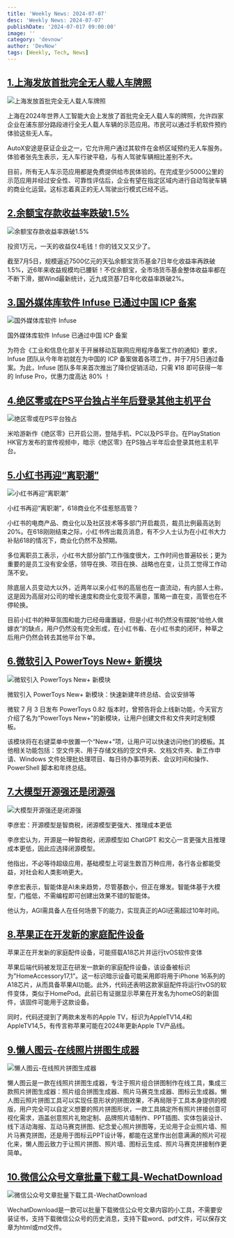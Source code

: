 ```yaml
---
title: 'Weekly News: 2024-07-07'
desc: 'Weekly News: 2024-07-07'
publishDate: '2024-07-017 09:00:00'
image: ''
category: 'devnow'
author: 'DevNow'
tags: [Weekly, Tech, News]
---
```


## [1.上海发放首批完全无人载人车牌照](https://www.thepaper.cn/newsDetail_forward_27990966)

![上海发放首批完全无人载人车牌照](https://cdn.laughingzhu.cn/DevNow/kLvaVdhtiBki7srASuZMr.jpg)

上海在2024年世界人工智能大会上发放了首批完全无人载人车的牌照，允许四家企业在浦东部分路段进行全无人载人车辆的示范应用。市民可以通过手机软件预约体验这些无人车。

AutoX安途是获证企业之一，它允许用户通过其软件在金桥区域预约无人车服务。体验者张先生表示，无人车行驶平稳，与有人驾驶车辆相比差别不大。

目前，所有无人车示范应用都是免费提供给市民体验的。在完成至少5000公里的示范应用并经过安全性、可靠性评估后，企业有望在指定区域内进行自动驾驶车辆的商业化运营。这标志着真正的无人驾驶出行模式已经不远。

## [2.余额宝存款收益率跌破1.5%](https://m.21jingji.com/article/20240707/herald/fe66e1eb66586e2115ea78585d401213.html)

![余额宝存款收益率跌破1.5%](https://cdn.laughingzhu.cn/DevNow/BWlMtx_XEdSqZOvB86VZV.png)

投资1万元，一天的收益仅4毛钱！你的钱又又又少了。

截至7月5日，规模逼近7500亿元的天弘余额宝货币基金7日年化收益率再跌破1.5%，近6年来收益规模均已腰斩！不仅余额宝，全市场货币基金整体收益率都在不断下滑，据Wind最新统计，近九成货基7日年化收益率跌破2%。

## [3.国外媒体库软件 Infuse 已通过中国 ICP 备案](https://firecore.cn/promo)

![国外媒体库软件 Infuse](https://cdn.laughingzhu.cn/DevNow/tmQHwesfdGh3-VD7gBZJu.jpg)

国外媒体库软件 Infuse 已通过中国 ICP 备案

为符合《工业和信息化部关于开展移动互联网应用程序备案工作的通知》要求，Infuse 团队从今年年初就在为中国的 ICP 备案做着各项工作，并于7月5日通过备案。为此，Infuse 团队多年来首次推出了降价促销活动，只需 ¥18 即可获得一年的 Infuse Pro，优惠力度高达 80% ！

## [4.绝区零或在PS平台独占半年后登录其他主机平台](https://www.gamersky.com/news/202407/1783000.shtml)

![绝区零或在PS平台独占](https://cdn.laughingzhu.cn/DevNow/AhjSc4rQjxWiuooxBxaJ1.jpg)

米哈游新作《绝区零》已开启公测，登陆手机、PC以及PS平台。在PlayStation HK官方发布的宣传视频中，暗示《绝区零》在PS独占半年后会登录其他主机平台。

## [5.小红书再迎“离职潮”](https://card.weibo.com/article/m/show/id/2309405052810243998064?id=2309405052810243998064)

![小红书再迎“离职潮”](https://cdn.laughingzhu.cn/DevNow/WVHVrebeNgVug4hDgbopY.png)

小红书再迎“离职潮”，618商业化不佳惹怒高管？

小红书的电商产品、商业化以及社区技术等多部门开启裁员，裁员比例最高达到20%。在618刚刚结束之际，小红书传出裁员消息，有不少人士认为在小红书大力补贴618的情况下，商业化仍然不及预期。

多位离职员工表示，小红书大部分部门工作强度很大，工作时间也普遍较长；更为重要的是员工没有安全感，领导在换、项目在换、战略也在变，让员工觉得工作动荡不安。

除底层人员变动大以外，近两年以来小红书的高层也在一直流动，有内部人士称，这是因为高层对公司的增长速度和商业化变现不满意，策略一直在变，高管也在不停轮换。

目前小红书的种草氛围和能力已经毋庸置疑，但是小红书仍然没有摆脱“给他人做嫁衣”的缺点，用户仍然没有完全形成，在小红书看、在小红书卖的闭环，种草之后用户仍然会转去其他平台下单。

## [6.微软引入 PowerToys New+ 新模块](https://m.ithome.com/html/780058.htm)

![微软引入 PowerToys New+ 新模块](https://cdn.laughingzhu.cn/DevNow/x4gw3LHiYVHUTJmxEh7jD.jpg)

微软引入 PowerToys New+ 新模块：快速新建年终总结、会议安排等

微软 7 月 3 日发布 PowerToys 0.82 版本时，曾预告将会上线新功能，今天官方介绍了名为“PowerToys New+”的新模块，让用户创建文件和文件夹时定制模板。

该模块将在右键菜单中放置一个“New+”项，让用户可以快速访问他们的模板。其他相关功能包括：空文件夹、用于存储文档的空文件夹、文档文件夹、新工作申请、Windows 文件处理批处理项目、每日待办事项列表、会议时间和操作、PowerShell 脚本和年终总结。

## [7.大模型开源强还是闭源强](https://mp.weixin.qq.com/s/CUoM87LRvlw53M_NxOaiDA)

![大模型开源强还是闭源强](https://cdn.laughingzhu.cn/DevNow/Wrg7Erdlip9mBnuJD_Soa.jpg)

李彦宏：开源模型是智商税，闭源模型更强大、推理成本更低

李彦宏认为，开源是一种智商税，闭源模型如 ChatGPT 和文心一言更强大且推理成本更低，因此应选择闭源模型。

他指出，不必等待超级应用，基础模型上可诞生数百万种应用，各行各业都能受益，对社会和人类影响更大。

李彦宏表示，智能体是AI未来趋势，尽管基数小，但正在爆发。智能体基于大模型，门槛低，不需编程即可创建出效果不错的智能体。

他认为，AGI需具备人在任何场景下的能力，实现真正的AGI还需超过10年时间。

## [8.苹果正在开发新的家庭配件设备](https://www.macrumors.com/2024/07/04/leak-confirms-apples-work-on-home-accessory/)

苹果正在开发新的家庭配件设备，可能搭载A18芯片并运行tvOS软件变体

苹果后端代码被发现正在研发一款新的家庭配件设备，该设备被标识为"HomeAccessory17,1"。这一标识暗示设备可能采用即将用于iPhone 16系列的A18芯片，从而具备苹果AI功能。此外，代码还表明这款家庭配件将运行tvOS的软件变体，类似于HomePod。此前已有证据显示苹果在开发名为homeOS的新固件，该固件可能用于这款设备。

同时，代码还提到了两款未发布的Apple TV，标识为AppleTV14,4和AppleTV14,5，有传言称苹果可能在2024年更新Apple TV产品线。

## [9.懒人图云-在线照片拼图生成器](https://www.lanrentuyun.com/)

![懒人图云-在线照片拼图生成器](https://cdn.laughingzhu.cn/DevNow/O0_jnENsYBp2krB_-eQcL.png)

懒人图云是一款在线照片拼图生成器，专注于照片组合拼图制作在线工具，集成三款照片拼图生成器：照片组合拼图生成器、照片马赛克生成器、图标云生成器。懒人图云照片拼图工具可以实现任意形状的拼图效果，不再局限于工具本身提供的模版，用户完全可以自定义想要的照片拼图形状，一款工具搞定所有照片拼接创意可视化需求，涵盖创意照片礼物定制、品牌照片墙制作、PPT插图、实体包装设计、线下活动海报、互动马赛克拼图、纪念爱心照片拼图等，无论用于企业照片墙、照片马赛克拼图，还是用于图标云PPT设计等，都能在这里作出创意满满的照片可视化来，懒人图云致力于让照片拼图、照片墙、图标云生成、照片马赛克拼接制作更简单。

## [10.微信公众号文章批量下载工具-WechatDownload](https://github.com/qiye45/wechatDownload)

![微信公众号文章批量下载工具-WechatDownload](https://cdn.laughingzhu.cn/DevNow/ALZlGyAa2NVnBGkdTIaiF.png)

WechatDownload是一款可以批量下载微信公众号文章内容的小工具，不需要安装证书，支持下载微信公众号的历史消息，支持下载word、pdf文件，可以保存文章为html或md文件。
